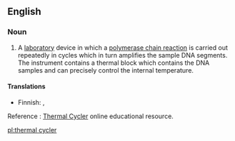 ==English==

===Noun===
{{wikipedia}}
{{en-noun|head=[[thermal]] [[cycler]]}}

# {{context|genetics|lang=en}} A [[laboratory]] device in which a [[polymerase chain reaction]] is carried out repeatedly in cycles which in turn amplifies the sample DNA segments.  The instrument contains a thermal block which contains the DNA samples and can precisely control the internal temperature.

====Translations====
{{trans-top|laboratory device}}
* Finnish: {{t|fi|termosykleri}}, {{t|fi|PCR-[[lait))}}
{{trans-mid}}
{{trans-bottom}}

Reference : [http://thermalcycler.net/ Thermal Cycler] online educational resource.

[[pl:thermal cycler]]